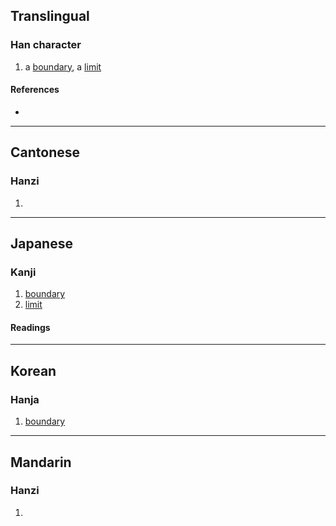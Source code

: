 {{character info/new}}
==Translingual==

===Han character===
{{Han char|rn=32|rad=土|as=07|sn=10|four=42141|canj=GNKM,GNKV|ids=⿰土延}}

# a [[boundary]], a [[limit]]

====References====
* {{Han ref|kx=0230.010|dkj=05121|dj=0466.010|hdz=10445.100|uh=57CF|ud=22479|bh=D4BA|bd=54458}}

----

==Cantonese==

===Hanzi===
{{yue-hanzi|jyut=[[jin4]]|y=yin4}}

# {{defn|lang=yue|sort=土07}}

----

==Japanese==

===Kanji===
{{ja-kanji|grade=|rs=土07}}

# [[boundary]]
# [[limit]]

====Readings====
{{ja-readings
|on=せん, えん
|kun=はかみち, のぼる, やわらげる, こねる
}}

----

==Korean==

===Hanja===
{{ko-hanja|hangeul=[[연]]|rv=yeon|mr=yŏn}}

# [[boundary]]

----

==Mandarin==

===Hanzi===
{{cmn-hanzi|pin=[[yán]] ([[yan2]])|wg=yen<sup>2</sup>}}

# {{defn|lang=cmn|sort=土07}}